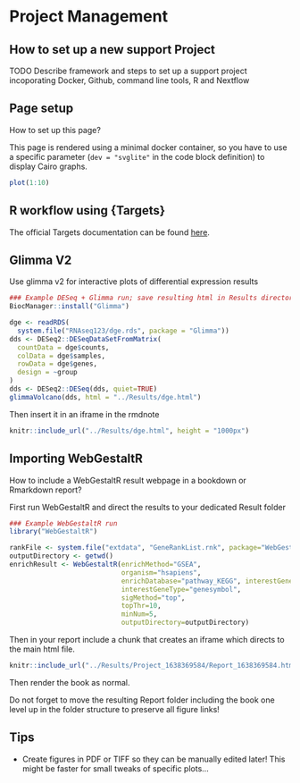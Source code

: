 # Project Management

## How to set up a new support Project

TODO Describe framework and steps to set up a support project incoporating Docker, Github, command line tools, R and Nextflow

## Page setup

How to set up this page?

This page is rendered using a minimal docker container, so you have to use a specific parameter (`dev = "svglite"` in the code block definition) to display Cairo graphs.

```r
plot(1:10)
```

## R workflow using {Targets}

The official Targets documentation can be found [here](https://books.ropensci.org/targets/){target="blank"}.

## Glimma V2

Use glimma v2 for interactive plots of differential expression results

```r
### Example DESeq + Glimma run; save resulting html in Results directory
BiocManager::install("Glimma")

dge <- readRDS(
  system.file("RNAseq123/dge.rds", package = "Glimma"))
dds <- DESeq2::DESeqDataSetFromMatrix(
  countData = dge$counts,
  colData = dge$samples,
  rowData = dge$genes,
  design = ~group
)
dds <- DESeq2::DESeq(dds, quiet=TRUE)
glimmaVolcano(dds, html = "../Results/dge.html")
```

Then insert it in an iframe in the rmdnote

```r
knitr::include_url("../Results/dge.html", height = "1000px")
```

## Importing WebGestaltR

How to include a WebGestaltR result webpage in a bookdown or Rmarkdown report?

First run WebGestaltR and direct the results to your dedicated Result folder


```r
### Example WebGestaltR run
library("WebGestaltR")

rankFile <- system.file("extdata", "GeneRankList.rnk", package="WebGestaltR")
outputDirectory <- getwd()
enrichResult <- WebGestaltR(enrichMethod="GSEA", 
                            organism="hsapiens",
                            enrichDatabase="pathway_KEGG", interestGeneFile=rankFile,
                            interestGeneType="genesymbol", 
                            sigMethod="top", 
                            topThr=10, 
                            minNum=5,
                            outputDirectory=outputDirectory)
```

Then in your report include a chunk that creates an iframe which directs to the main html file.


```r
knitr::include_url("../Results/Project_1638369584/Report_1638369584.html", height = "800px")
```

Then render the book as normal.

::: {.rmdnote}

Do not forget to move the resulting Report folder including the book one level up in the folder structure to preserve all figure links!

:::

## Tips

- Create figures in PDF or TIFF so they can be manually edited later! This might be faster for small tweaks of specific plots...

